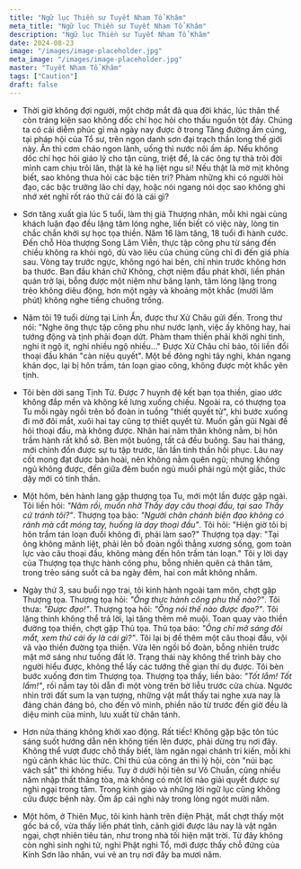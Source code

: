 ```yaml
---
title: "Ngữ lục Thiền sư Tuyết Nham Tổ Khâm"
meta_title: "Ngữ lục Thiền sư Tuyết Nham Tổ Khâm"
description: "Ngữ lục Thiền sư Tuyết Nham Tổ Khâm"
date: 2024-08-23
image: "/images/image-placeholder.jpg"
meta_image: "/images/image-placeholder.jpg"
master: "Tuyết Nham Tổ Khâm"
tags: ["Caution"]
draft: false
---
```


* Thời giờ không đợi người, một chớp mắt đã qua đời khác, lúc thân thể còn tráng kiện sao không dốc chí học hỏi cho thấu nguồn tột đáy.
Chúng ta có cái diễm phúc gì mà ngày nay được ở trong Tăng đường ấm cúng, tại pháp hội của Tổ sư, trên ngọn danh sơn đại trạch thần long thế giới này.
Ăn thì cơm cháo ngon lành, uống thì nước nôi ấm áp. Nếu không dốc chí học hỏi giáo lý cho tận cùng, triệt để,
là các ông tự thả trôi đời mình cam chịu trôi lăn, thật là kẻ hạ liệt ngu si!
Nếu thật là mờ mịt không biết, sao không thưa hỏi các bậc tiên tri?
Phàm những khi có người hỏi đạo, các bậc trưởng lão chỉ dạy, hoặc nói ngang nói dọc sao không ghi nhớ xét nghĩ rốt ráo thử cái đó là cái gì?

* Sơn tăng xuất gia lúc 5 tuổi, làm thị giả Thượng nhân, mỗi khi ngài cùng khách luận đạo đều lặng tâm lóng nghe, liền biết có việc này,
lòng tin chắc chắn khởi sự học tọa thiền.
Năm 16 làm tăng, 18 tuổi đi hành cước.
Đến chỗ Hòa thượng Song Lâm Viễn, thực tập công phu từ sáng đến chiều không ra khỏi ngõ, dù vào liêu của chúng cũng chỉ đi đến giá phía sau.
Vòng tay trước ngực, không ngó hai bên, chỉ nhìn trước không hơn ba thước.
Ban đầu khán chữ Không, chợt niệm đầu phát khởi, liền phản quán trở lại, bỗng được một niệm như băng lạnh, tâm lóng lặng trong trẻo không diêu động,
hơn một ngày và khoảng một khắc (mười lăm phút) không nghe tiếng chuông trống.

* Năm tôi 19 tuổi dừng tại Linh Ẩn, được thư Xử Châu gửi đến.
Trong thư nói: "Nghe ông thực tập công phu như nước lạnh, việc ấy không hay, hai tướng động và tịnh phải đoạn dứt.
Phàm tham thiền phải khởi nghi tình, nghi ít ngộ ít, nghi nhiều ngộ nhiều..."
Được Xử Châu chỉ bảo, tôi liền đổi thoại đầu khán "càn niệu quyết".
Một bề đông nghi tây nghi, khán ngang khán dọc, lại bị hôn trầm, tán loạn giao công, không được một khắc yên tịnh.

* Tôi bèn dời sang Tịnh Từ. Được 7 huynh đệ kết bạn tọa thiền, giao ước không đắp mền và không kề lưng xuống chiếu.
Ngoài ra, có thượng tọa Tu mỗi ngày ngồi trên bồ đoàn in tuồng "thiết quyết tử", khi bước xuống đi mở đôi mắt, xuôi hai tay cũng tợ thiết quyết tử.
Muốn gần gũi Ngài để hỏi thoại đầu, mà không được. Nhân hai năm thân không nằm, bị hôn trầm hành rất khổ sở.
Bèn một buông, tất cả đều buông. Sau hai tháng, mới chỉnh đốn được sự tu tập trước, lần lần tinh thần hồi phục.
Lâu nay cốt mong đạt được bản hoài, nên không nằm quên ngủ; nhưng không ngủ không được, đến giữa đêm buồn ngủ muồi phải ngủ một giấc, thức dậy mới có tinh thần.

* Một hôm, bên hành lang gặp thượng tọa Tu, mới một lần được gặp ngài.
Tôi liền hỏi: *"Năm rồi, muốn nhờ Thầy dạy câu thoại đầu, tại sao Thầy cứ tránh tôi?"*.
Thượng tọa bảo: *"Người chân chánh biện đạo không có rảnh mà cắt móng tay, huống là dạy thoại đầu"*.
Tôi hỏi: "Hiện giờ tôi bị hôn trầm tán loạn đuổi không đi, phải làm sao?"
Thượng tọa dạy: "Tại ông không mãnh liệt, phải lên bồ đoàn ngồi thẳng xương sống, gom toàn lực vào câu thoại đầu, không màng đến hôn trầm tán loạn."
Tôi y lời dạy của Thượng tọa thực hành công phu, bỗng nhiên quên cả thân tâm, trong trẻo sáng suốt cả ba ngày đêm, hai con mắt không nhắm.

* Ngày thứ 3, sau buổi ngọ trai, tôi kinh hành ngoài tam môn, chợt gặp Thượng tọa.
Thượng tọa hỏi: *"Ông thực hành công phu thế nào?"*.
Tôi thưa: *"Được đạo!"*.
Thượng tọa hỏi: *"Ông nói thế nào được đạo?"*.
Tôi lặng thinh không thể trả lời, lại tăng thêm mê muội. Toan quay vào thiền đường tọa thiền, chợt gặp Thủ tọa.
Thủ tọa bảo: *"Ông chỉ mở sáng đôi mắt, xem thử cái ấy là cái gì?"*.
Tôi lại bị đề thêm một câu thoại đầu, vội vã vào thiền đường tọa thiền.
Vừa lên ngồi bồ đoàn, bỗng nhiên trước mặt mở sáng như tuồng đất lở.
Trạng thái này không thể trình bày cho người hiểu được, không thể lấy các tướng thế gian thí dụ được.
Tôi bèn bước xuống đơn tìm Thượng tọa.
Thượng tọa thấy, liền bảo: *"Tốt lắm! Tốt lắm!"*, rồi nắm tay tôi dẫn đi một vòng trên bờ liễu trước cửa chùa.
Ngước nhìn trời đất sum la vạn tượng, những vật mắt thấy tai nghe xưa nay là đáng chán đáng bỏ, cho đến vô minh,
phiền não từ trước đến giờ đều là diệu minh của mình, lưu xuất từ chân tánh.

* Hơn nửa tháng không khởi xao động. Rất tiếc! Không gặp bậc tôn túc sáng suốt hướng dẫn nên không tiến lên được, phải dừng trụ nơi đây.
Không thể vượt được chỗ thấy biết, làm ngăn ngại chánh tri kiến, mỗi khi ngủ cảnh khác lúc thức. Chỉ thú của công án thì lý hội, còn "núi bạc vách sắt" thì không hiểu.
Tuy ở dưới hội tiên sư Vô Chuẩn, cũng nhiều năm nhập thất thăng tòa, mà không có một lời nào giải quyết được sự nghi ngại trong tâm.
Trong kinh giáo và những lời ngữ lục cũng không cứu được bệnh này. Ôm ấp cái nghi này trong lòng ngót mười năm.

* Một hôm, ở Thiên Mục, tôi kinh hành trên điện Phật, mắt chợt thấy một gốc bá cổ, vừa thấy liền phát tỉnh,
cảnh giới được lâu nay là vật ngăn ngại, chợt nhiên tiêu tán, như trong nhà tối hiện mặt trời.
Từ đây không còn nghi sinh nghi tử, nghi Phật nghi Tổ, mới được thấy chỗ đứng của Kính Sơn lão nhân, vui vẻ an trụ nơi đây ba mươi năm.
